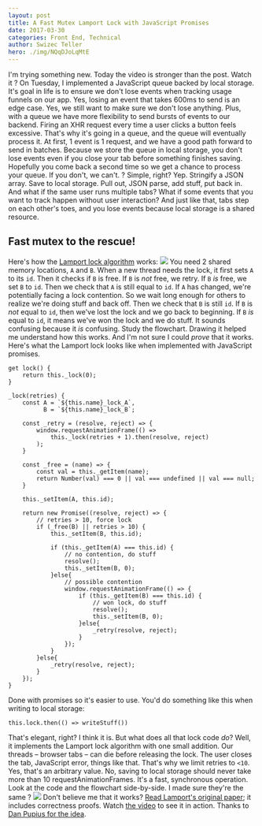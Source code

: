 ```yaml
---
layout: post
title: A Fast Mutex Lamport Lock with JavaScript Promises
date: 2017-03-30
categories: Front End, Technical
author: Swizec Teller
hero: ./img/NQqDJoLqMtE
---
```


 I'm trying something new. Today the video is stronger than the post. Watch it ? On Tuesday, I implemented a JavaScript queue backed by local storage. It's goal in life is to ensure we don't lose events when tracking usage funnels on our app. Yes, losing an event that takes 600ms to send is an edge case. Yes, we still want to make sure we don't lose anything. Plus, with a queue we have more flexibility to send bursts of events to our backend. Firing an XHR request every time a user clicks a button feels excessive. That's why it's going in a queue, and the queue will eventually process it. At first, 1 event is 1 request, and we have a good path forward to send in batches. Because we store the queue in local storage, you don't lose events even if you close your tab before something finishes saving. Hopefully you come back a second time so we get a chance to process your queue. If you don't, we can't. ? Simple, right? Yep. Stringify a JSON array. Save to local storage. Pull out, JSON parse, add stuff, put back in. And what if the same user runs multiple tabs? What if some events that you want to track happen without user interaction? And just like that, tabs step on each other's toes, and you lose events because local storage is a shared resource.

## Fast mutex to the rescue!

Here's how the [Lamport lock algorithm](http://www.cs.rochester.edu/research/synchronization/pseudocode/fastlock.html) works: ![](./img/algorithm-pic.png) You need 2 shared memory locations, `A` and `B`. When a new thread needs the lock, it first sets `A` to its `id`. Then it checks if `B` is free. If `B` is _not_ free, we retry. If `B` _is_ free, we set `B` to `id`. Then we check that `A` is still equal to `id`. If `A` has changed, we're potentially facing a lock contention. So we wait long enough for others to realize we're doing stuff and back off. Then we check that `B` is still `id`. If `B` is _not_ equal to `id`, then we've lost the lock and we go back to beginning. If `B` _is_ equal to `id`, it means we've won the lock and we do stuff. It sounds confusing because it _is_ confusing. Study the flowchart. Drawing it helped me understand how this works. And I'm not sure I could _prove_ that it works. Here's what the Lamport lock looks like when implemented with JavaScript promises.

    get lock() {
        return this._lock(0);
    }

    _lock(retries) {
        const A = `${this.name}_lock_A`,
              B = `${this.name}_lock_B`;

        const _retry = (resolve, reject) => {
            window.requestAnimationFrame(() =>
                this._lock(retries + 1).then(resolve, reject)
            );
        }

        const _free = (name) => {
            const val = this._getItem(name);
            return Number(val) === 0 || val === undefined || val === null;
        }

        this._setItem(A, this.id);

        return new Promise((resolve, reject) => {
            // retries > 10, force lock
            if (_free(B) || retries > 10) {
                this._setItem(B, this.id);

                if (this._getItem(A) === this.id) {
                    // no contention, do stuff
                    resolve();
                    this._setItem(B, 0);
                }else{
                    // possible contention
                    window.requestAnimationFrame(() => {
                        if (this._getItem(B) === this.id) {
                            // won lock, do stuff
                            resolve();
                            this._setItem(B, 0);
                        }else{
                            _retry(resolve, reject);
                        }
                    });
                }
            }else{
                _retry(resolve, reject);
            }
        });
    }

Done with promises so it's easier to use. You'd do something like this when writing to local storage:

    this.lock.then(() => writeStuff())

That's elegant, right? I think it is. But what does all that lock code _do_? Well, it implements the Lamport lock algorithm with one small addition. Our threads – browser tabs – can die before releasing the lock. The user closes the tab, JavaScript error, things like that. That's why we limit retries to `<10`. Yes, that's an arbitrary value. No, saving to local storage should never take more than 10 requestAnimationFrames. It's a fast, synchronous operation. Look at the code and the flowchart side-by-side. I made sure they're the same ? ![](./img/together-screenshot.png) Don't believe me that it works? [Read Lamport's original paper](https://www.microsoft.com/en-us/research/publication/fast-mutual-exclusion-algorithm/?from=http://research.microsoft.com/en-us/um/people/lamport/pubs/fast-mutex.pdf); it includes correctness proofs. Watch [the video](https://youtu.be/NQqDJoLqMtE) to see it in action. Thanks to [Dan Pupius for the idea](https://medium.engineering/wait-dont-touch-that-a211832adc3a).
